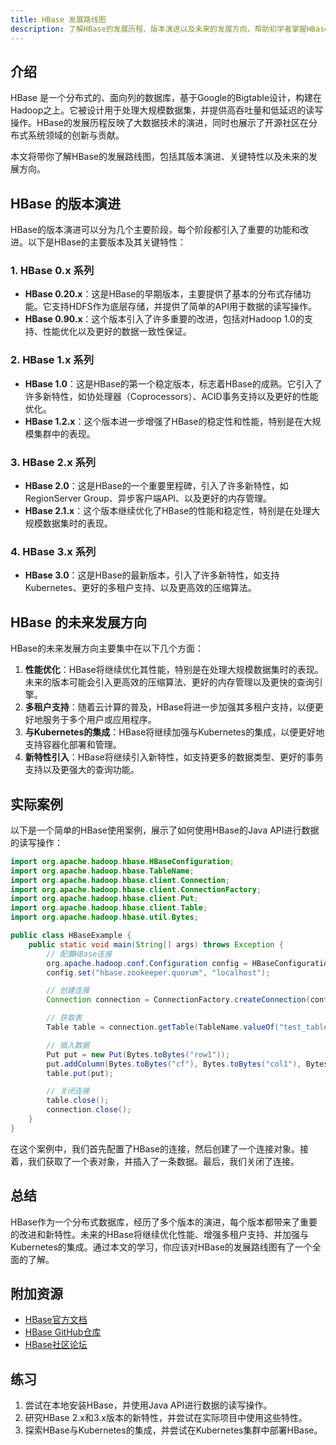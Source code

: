 ```yaml
---
title: HBase 发展路线图
description: 了解HBase的发展历程、版本演进以及未来的发展方向，帮助初学者掌握HBase的核心概念和应用场景。
---
```


## 介绍

HBase 是一个分布式的、面向列的数据库，基于Google的Bigtable设计，构建在Hadoop之上。它被设计用于处理大规模数据集，并提供高吞吐量和低延迟的读写操作。HBase的发展历程反映了大数据技术的演进，同时也展示了开源社区在分布式系统领域的创新与贡献。

本文将带你了解HBase的发展路线图，包括其版本演进、关键特性以及未来的发展方向。

## HBase 的版本演进

HBase的版本演进可以分为几个主要阶段，每个阶段都引入了重要的功能和改进。以下是HBase的主要版本及其关键特性：

### 1. HBase 0.x 系列

- **HBase 0.20.x**：这是HBase的早期版本，主要提供了基本的分布式存储功能。它支持HDFS作为底层存储，并提供了简单的API用于数据的读写操作。
- **HBase 0.90.x**：这个版本引入了许多重要的改进，包括对Hadoop 1.0的支持、性能优化以及更好的数据一致性保证。

### 2. HBase 1.x 系列

- **HBase 1.0**：这是HBase的第一个稳定版本，标志着HBase的成熟。它引入了许多新特性，如协处理器（Coprocessors）、ACID事务支持以及更好的性能优化。
- **HBase 1.2.x**：这个版本进一步增强了HBase的稳定性和性能，特别是在大规模集群中的表现。

### 3. HBase 2.x 系列

- **HBase 2.0**：这是HBase的一个重要里程碑，引入了许多新特性，如RegionServer Group、异步客户端API、以及更好的内存管理。
- **HBase 2.1.x**：这个版本继续优化了HBase的性能和稳定性，特别是在处理大规模数据集时的表现。

### 4. HBase 3.x 系列

- **HBase 3.0**：这是HBase的最新版本，引入了许多新特性，如支持Kubernetes、更好的多租户支持、以及更高效的压缩算法。

## HBase 的未来发展方向

HBase的未来发展方向主要集中在以下几个方面：

1. **性能优化**：HBase将继续优化其性能，特别是在处理大规模数据集时的表现。未来的版本可能会引入更高效的压缩算法、更好的内存管理以及更快的查询引擎。
2. **多租户支持**：随着云计算的普及，HBase将进一步加强其多租户支持，以便更好地服务于多个用户或应用程序。
3. **与Kubernetes的集成**：HBase将继续加强与Kubernetes的集成，以便更好地支持容器化部署和管理。
4. **新特性引入**：HBase将继续引入新特性，如支持更多的数据类型、更好的事务支持以及更强大的查询功能。

## 实际案例

以下是一个简单的HBase使用案例，展示了如何使用HBase的Java API进行数据的读写操作：

```java
import org.apache.hadoop.hbase.HBaseConfiguration;
import org.apache.hadoop.hbase.TableName;
import org.apache.hadoop.hbase.client.Connection;
import org.apache.hadoop.hbase.client.ConnectionFactory;
import org.apache.hadoop.hbase.client.Put;
import org.apache.hadoop.hbase.client.Table;
import org.apache.hadoop.hbase.util.Bytes;

public class HBaseExample {
    public static void main(String[] args) throws Exception {
        // 配置HBase连接
        org.apache.hadoop.conf.Configuration config = HBaseConfiguration.create();
        config.set("hbase.zookeeper.quorum", "localhost");

        // 创建连接
        Connection connection = ConnectionFactory.createConnection(config);

        // 获取表
        Table table = connection.getTable(TableName.valueOf("test_table"));

        // 插入数据
        Put put = new Put(Bytes.toBytes("row1"));
        put.addColumn(Bytes.toBytes("cf"), Bytes.toBytes("col1"), Bytes.toBytes("value1"));
        table.put(put);

        // 关闭连接
        table.close();
        connection.close();
    }
}
```

在这个案例中，我们首先配置了HBase的连接，然后创建了一个连接对象。接着，我们获取了一个表对象，并插入了一条数据。最后，我们关闭了连接。

## 总结

HBase作为一个分布式数据库，经历了多个版本的演进，每个版本都带来了重要的改进和新特性。未来的HBase将继续优化性能、增强多租户支持、并加强与Kubernetes的集成。通过本文的学习，你应该对HBase的发展路线图有了一个全面的了解。

## 附加资源

- [HBase官方文档](https://hbase.apache.org/)
- [HBase GitHub仓库](https://github.com/apache/hbase)
- [HBase社区论坛](https://hbase.apache.org/mail-lists.html)

## 练习

1. 尝试在本地安装HBase，并使用Java API进行数据的读写操作。
2. 研究HBase 2.x和3.x版本的新特性，并尝试在实际项目中使用这些特性。
3. 探索HBase与Kubernetes的集成，并尝试在Kubernetes集群中部署HBase。
